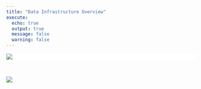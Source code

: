 ```yaml
---
title: "Data Infrastructure Overview"
execute:
  echo: true
  output: true
  message: false
  warning: false
---
```


<div style="background-color: #fff"><a href="" target="_blank" style="background-color: #fff">
![](MDA%20Data%20Infrastructure.svg)
<!--
<img src="MDA%20Data%20Infrastructure.svg" alt="mermaid-diagram" style="background-color: #fff" width="100%" />
-->
</a>
</div>
<br/>

![](MDA%20Data%20Flow.svg)
